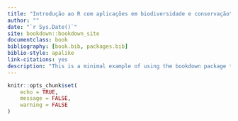 ```yaml
--- 
title: "Introdução ao R com aplicações em biodiversidade e conservação"
author: ""
date: "`r Sys.Date()`"
site: bookdown::bookdown_site
documentclass: book
bibliography: [book.bib, packages.bib]
biblio-style: apalike
link-citations: yes
description: "This is a minimal example of using the bookdown package to write a book. The output format for this example is bookdown::gitbook."
---
```


```r
knitr::opts_chunk$set(
	echo = TRUE,
	message = FALSE,
	warning = FALSE
)
```
